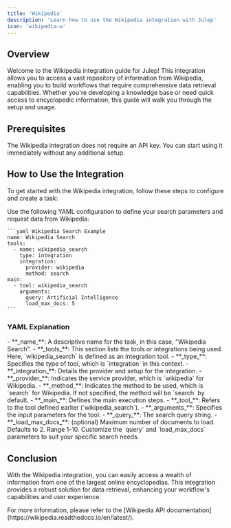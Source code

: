 ```yaml
---
title: 'Wikipedia'
description: 'Learn how to use the Wikipedia integration with Julep'
icon: 'wikipedia-w'
---
```


## Overview

Welcome to the Wikipedia integration guide for Julep! This integration allows you to access a vast repository of information from Wikipedia, enabling you to build workflows that require comprehensive data retrieval capabilities. Whether you're developing a knowledge base or need quick access to encyclopedic information, this guide will walk you through the setup and usage.

## Prerequisites

<Info type="info" title="No API Key Required">
  The Wikipedia integration does not require an API key. You can start using it immediately without any additional setup.
</Info>

## How to Use the Integration

To get started with the Wikipedia integration, follow these steps to configure and create a task:

<Steps>
  <Step title="Define Your Search Parameters">
    Use the following YAML configuration to define your search parameters and request data from Wikipedia:

    ```yaml Wikipedia Search Example
    name: Wikipedia Search
    tools:
      - name: wikipedia_search
        type: integration
        integration:
          provider: wikipedia
          method: search
    main:
      - tool: wikipedia_search
        arguments:
          query: Artificial Intelligence
          load_max_docs: 5
    ```
  </Step>
</Steps>

### YAML Explanation

<AccordionGroup>
  <Accordion title="Basic Configuration">
    - **_name_**: A descriptive name for the task, in this case, "Wikipedia Search".
    - **_tools_**: This section lists the tools or integrations being used. Here, `wikipedia_search` is defined as an integration tool.
  </Accordion>

  <Accordion title="Tool Configuration">
    - **_type_**: Specifies the type of tool, which is `integration` in this context.
    - **_integration_**: Details the provider and setup for the integration.
      - **_provider_**: Indicates the service provider, which is `wikipedia` for Wikipedia.
      - **_method_**: Indicates the method to be used, which is `search` for Wikipedia. If not specified, the method will be `search` by default.
  </Accordion>

  <Accordion title="Workflow Configuration">
    - **_main_**: Defines the main execution steps.
      - **_tool_**: Refers to the tool defined earlier (`wikipedia_search`).
      - **_arguments_**: Specifies the input parameters for the tool:
        - **_query_**: The search query string.
        - **_load_max_docs_**: (optional) Maximum number of documents to load. Defaults to 2. Range 1-10.
  </Accordion>
</AccordionGroup>

<Note>
  Customize the `query` and `load_max_docs` parameters to suit your specific search needs.
</Note>

## Conclusion

With the Wikipedia integration, you can easily access a wealth of information from one of the largest online encyclopedias. 
This integration provides a robust solution for data retrieval, enhancing your workflow's capabilities and user experience.

<Tip>
  For more information, please refer to the [Wikipedia API documentation](https://wikipedia.readthedocs.io/en/latest/).
</Tip> 